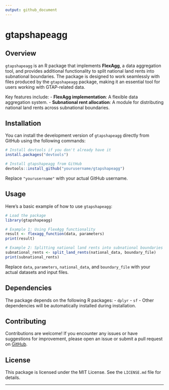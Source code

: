 ```yaml
---
output: github_document
---
```


# gtapshapeagg

<!-- README.md is generated from README.Rmd. Please edit that file -->

## Overview

`gtapshapeagg` is an R package that implements **FlexAgg**, a data aggregation tool, and provides additional functionality to split national land rents into subnational boundaries. The package is designed to work seamlessly with files produced by the `gtapshapeagg` package, making it an essential tool for users working with GTAP-related data.

Key features include:
- **FlexAgg implementation**: A flexible data aggregation system.
- **Subnational rent allocation**: A module for distributing national land rents across subnational boundaries.

## Installation

You can install the development version of `gtapshapeagg` directly from GitHub using the following commands:

```r
# Install devtools if you don't already have it
install.packages("devtools")

# Install gtapshapeagg from GitHub
devtools::install_github("yourusername/gtapshapeagg")
```

Replace `"yourusername"` with your actual GitHub username.

## Usage

Here’s a basic example of how to use `gtapshapeagg`:

```r
# Load the package
library(gtapshapeagg)

# Example 1: Using FlexAgg functionality
result <- flexagg_function(data, parameters)
print(result)

# Example 2: Splitting national land rents into subnational boundaries
subnational_rents <- split_land_rents(national_data, boundary_file)
print(subnational_rents)
```

Replace `data`, `parameters`, `national_data`, and `boundary_file` with your actual datasets and input files.

## Dependencies

The package depends on the following R packages:
- `dplyr`
- `sf`
- Other dependencies will be automatically installed during installation.

## Contributing

Contributions are welcome! If you encounter any issues or have suggestions for improvement, please open an issue or submit a pull request on [GitHub](https://github.com/yourusername/gtapshapeagg).

## License

This package is licensed under the MIT License. See the `LICENSE.md` file for details.

---
